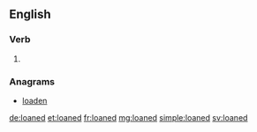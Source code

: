 ==English==

===Verb===
{{head|en}}

# {{en-past of|loan}}

===Anagrams===
* [[loaden#English|loaden]]

[[de:loaned]]
[[et:loaned]]
[[fr:loaned]]
[[mg:loaned]]
[[simple:loaned]]
[[sv:loaned]]